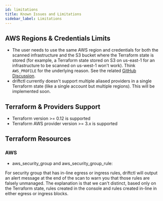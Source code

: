 ```yaml
---
id: limitations
title: Known Issues and Limitations
sidebar_label: Limitations
---
```


## AWS Regions & Credentials Limits

- The user needs to use the same AWS region and credentials for both the scanned infrastructure and the S3 bucket where the Terraform state is stored (for example, a Terraform state stored on S3 on us-east-1 for an infrastructure to be scanned on us-west-1 won't work). Think `AWS_PROFILE` for the underlying reason. See the related [GitHub Discussion](https://github.com/cloudskiff/driftctl/discussions/130).
- driftctl currently doesn't support multiple aliased providers in a single Terraform state (like a single account but multiple regions). This will be implemented soon.

## Terraform & Providers Support

- Terraform version >= 0.12 is supported
- Terraform AWS provider version >= 3.x is supported

## Terraform Resources

### AWS

- aws_security_group and aws_security_group_rule:

For security group that has in-line egress or ingress rules, driftctl will output an alert message at the end of the scan to warn you that those rules are falsely unmanaged. The explanation is that we can't distinct, based only on the Terraform state, rules created in the console and rules created in-line in either egress or ingress blocks.